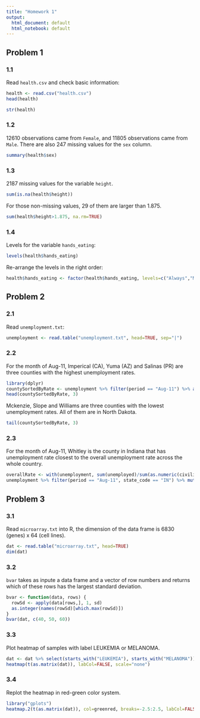 ```yaml
---
title: "Homework 1"
output:
  html_document: default
  html_notebook: default
---
```

## Problem 1

### 1.1
Read `health.csv` and check basic information:
```r
health <- read.csv("health.csv")
head(health)
```
```r
str(health)
```

### 1.2
12610 observations came from `Female`, and 11805 observations came from `Male`. There are also 247 missing values for the `sex` column.
```r
summary(health$sex)
```

### 1.3
2187 missing values for the variable `height`.
```r
sum(is.na(health$height))
```

For those non-missing values, 29 of them are larger than 1.875.
```r
sum(health$height>1.875, na.rm=TRUE)
```

### 1.4
Levels for the variable `hands_eating`:
```r
levels(health$hands_eating)
```

Re-arrange the levels in the right order:
```r
health$hands_eating <- factor(health$hands_eating, levels=c("Always","Most of the time","Sometimes","Rarely","Never"))
```

## Problem 2
### 2.1
Read `unemployment.txt`:
```r
unemployment <- read.table("unemployment.txt", head=TRUE, sep="|")
```

### 2.2
For the month of Aug-11, Imperical (CA), Yuma (AZ) and Salinas (PR) are three counties with the highest unemployment rates.
```r
library(dplyr)
countySortedByRate <- unemployment %>% filter(period == "Aug-11") %>% arrange(desc(rate)) %>% select(county,state, rate)
head(countySortedByRate, 3)
```

Mckenzie, Slope and Williams are three counties with the lowest unemployment rates. All of them are in North Dakota.
```r
tail(countySortedByRate, 3)
```

### 2.3
For the month of Aug-11, Whitley is the county in Indiana that has unemployment rate closest to the overall unemployment rate across the whole country.
```r
overallRate <- with(unemployment, sum(unemployed)/sum(as.numeric(civilian))*100)
unemployment %>% filter(period == "Aug-11", state_code == "IN") %>% mutate(diff = abs(rate-overallRate)) %>% arrange(diff) %>% filter(diff == min(diff)) %>% select(county, rate, diff)
```

## Problem 3
### 3.1
Read `microarray.txt` into R, the dimension of the data frame is 6830 (genes) x 64 (cell lines).
```r
dat <- read.table("microarray.txt", head=TRUE)
dim(dat)
```

### 3.2
`bvar` takes as inpute a data frame and a vector of row numbers and returns which of these rows has the largest standard deviation.
```r
bvar <- function(data, rows) {
  rowSd <- apply(data[rows,], 1, sd)
  as.integer(names(rowSd)[which.max(rowSd)])
}
bvar(dat, c(40, 50, 60))
```

### 3.3
Plot heatmap of samples with label LEUKEMIA or MELANOMA.
```r
dat <- dat %>% select(starts_with("LEUKEMIA"), starts_with("MELANOMA"))
heatmap(t(as.matrix(dat)), labCol=FALSE, scale="none")
```

### 3.4
Replot the heatmap in red-green color system.
```r
library("gplots")
heatmap.2(t(as.matrix(dat)), col=greenred, breaks=-2.5:2.5, labCol=FALSE, margins=c(0,10), scale="none", trace="none", density.info="none")
```